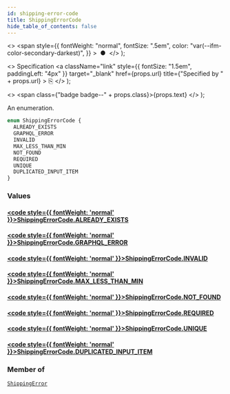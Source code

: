 ```yaml
---
id: shipping-error-code
title: ShippingErrorCode
hide_table_of_contents: false
---
```


  <>
    <span
      style={{
        fontWeight: "normal",
        fontSize: ".5em",
        color: "var(--ifm-color-secondary-darkest)",
      }}
    >
      &nbsp;●&nbsp;
    </span>
  </>
);

  <>
    Specification
    <a
      className="link"
      style={{ fontSize: "1.5em", paddingLeft: "4px" }}
      target="\_blank"
      href={props.url}
      title={"Specified by " + props.url}
    >
      ⎘
    </a>
  </>
);

  <>
    <span class={"badge badge--" + props.class}>{props.text}</span>
  </>
);

An enumeration.

```graphql
enum ShippingErrorCode {
  ALREADY_EXISTS
  GRAPHQL_ERROR
  INVALID
  MAX_LESS_THAN_MIN
  NOT_FOUND
  REQUIRED
  UNIQUE
  DUPLICATED_INPUT_ITEM
}
```

### Values

#### [<code style={{ fontWeight: 'normal' }}>ShippingErrorCode.<b>ALREADY_EXISTS</b></code>](#)

>

#### [<code style={{ fontWeight: 'normal' }}>ShippingErrorCode.<b>GRAPHQL_ERROR</b></code>](#)

>

#### [<code style={{ fontWeight: 'normal' }}>ShippingErrorCode.<b>INVALID</b></code>](#)

>

#### [<code style={{ fontWeight: 'normal' }}>ShippingErrorCode.<b>MAX_LESS_THAN_MIN</b></code>](#)

>

#### [<code style={{ fontWeight: 'normal' }}>ShippingErrorCode.<b>NOT_FOUND</b></code>](#)

>

#### [<code style={{ fontWeight: 'normal' }}>ShippingErrorCode.<b>REQUIRED</b></code>](#)

>

#### [<code style={{ fontWeight: 'normal' }}>ShippingErrorCode.<b>UNIQUE</b></code>](#)

>

#### [<code style={{ fontWeight: 'normal' }}>ShippingErrorCode.<b>DUPLICATED_INPUT_ITEM</b></code>](#)

>

### Member of

[`ShippingError`](../../../developer/api-reference/objects/shipping-error) <Badge class="secondary" text="object"/>
